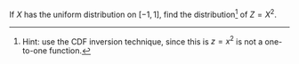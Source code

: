 If $X$ has the uniform distribution on $[-1, 1]$, find the distribution^[Hint: use the CDF inversion technique, since this is $z = x^2$ is not a one-to-one function.] of $Z = X^2$.
